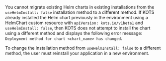 You cannot migrate existing Helm charts in existing installations from the `useHelmInstall: false` installation method to a different method. If KOTS already installed the Helm chart previously in the environment using a HelmChart custom resource with `apiVersion: kots.io/v1beta1` and `useHelmInstall: false`, then KOTS does not attempt to install the chart using a different method and displays the following error message: `Deployment method for chart <chart_name> has changed`.

To change the installation method from `useHelmInstall: false` to a different method, the user must reinstall your application in a new environment.